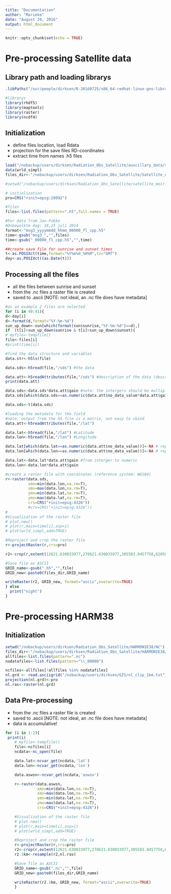 ```yaml
---
title: "Documentation"
author: "Marieke"
date: "August 29, 2016"
output: html_document
---
```


```r
knitr::opts_chunk$set(echo = TRUE)
```
# Pre-processing Satellite data
## Library path and loading librarys
```r
.libPaths("/usr/people/dirksen/R-20160725/x86_64-redhat-linux-gnu-library/3.3/")

#librarys
library(rhdf5)
library(maptools)
library(raster)
library(ncdf4)
```

## Initialization 
* define files location, load Rdata
* projection for the save files RD-coordinates
* extract time from names .h5 files
```r
load("/nobackup/users/dirksen/Radiation_Obs_Satellite/auxcillary_data/sun.Rdata") #created with sunriset function for Cabauw station
data(wrld_simpl)
files_dir<-"/nobackup/users/dirksen/Radiation_Obs_Satellite/Satellite_data/"

#setwd("/nobackup/users/dirksen/Radiation_Obs_Satellite/satellite_meirink_world/") #data satellite world

# initialization
pro=CRS("+init=epsg:28992")

#files
files<-list.files(pattern=".h5",full.names = TRUE)

#For data from Jan-Fokke
#Onbewolkte dag: 18,23 juli 2014
format<-"msg3_yyyymmdd_hhmm_00000_fl_cpp.h5"
time<-gsub("msg3_","",files)
time<-gsub("_00000_fl_cpp.h5","",time)

##create save file for sunrise and sunset times
t<-as.POSIXct(time,format="%Y%m%d_%H%M",tz="GMT")
day<-as.POSIXct((as.Date(t)))
```

## Processing all the files
* all the files between sunrise and sunset 
* from the .nc files a raster file is created
* saved to .ascii [NOTE: not ideal, an .nc file does have metadata]
```r
#as an example 2 files are selected
for (i in 40:41){
d<-day[i]
d<-format(d,format="%Y-%m-%d")
sun_up_down<-sun[which(format(sun$sunrise,"%Y-%m-%d")==d),]
if  (t[i]>sun_up_down$sunrise & t[i]<sun_up_down$sunset){
# myfile<-tempfile()
file<-files[i]
#print(time[i])

#find the data structure and variables
data.str<-h5ls(file)

data.sds<-h5read(file,"/sds") #the data

data.att<-h5readAttributes(file,"/sds") #description of the data (description, gain, intercept, no_data_value)
print(data.att)

data.sds<-data.sds*data.att$gain #note: the intergers should be multiplied with the gain! in case of sds gain=0.1
data.sds[which(data.sds==as.numeric(data.att$no_data_value*data.att$gain))]<-NA # replace no data value with NA (this case -1)

data.sds<-t(data.sds)

#loading the metadata for the field
#note: output from the h5 file is a matrix, not easy to cbind
data.att<-h5readAttributes(file,"/lat")

data.lat<-h5read(file,"/lat") #Latitude
data.lon<-h5read(file,"/lon") #Longitude

data.lat[which(data.lat==as.numeric(data.att$no_data_value))]<-NA # replace no data value with NA (this case -1)
data.lon[which(data.lon==as.numeric(data.att$no_data_value))]<-NA # replace no data value with NA (this case -1)

data.lat<-data.lat*data.att$gain #from interger to numeric
data.lon<-data.lon*data.att$gain

#create a raster file with coordinates (reference system: WGS84)
r<-raster(data.sds,
          xmn=min(data.lon,na.rm=T),
          xmx=max(data.lon,na.rm=T),
          ymn=min(data.lat,na.rm=T),
          ymx=max(data.lat,na.rm=T),
          crs=CRS("+init=epsg:4326"))
          #crs=CRS("+init=epsg:4326"))
#
#Visualization of the raster file
# plot.new()
# plot(r,main=time[i],asp=1)
# plot(wrld_simpl,add=TRUE)

#Reproject and crop the raster file
r<-projectRaster(r,crs=pro)

r2<-crop(r,extent(12621.630033977,278621.630033977,305583.0457758,620583.0457758))

#Save file as ASCII
GRID_name<-gsub(".h5","",file)
GRID_new<-paste0(files_dir,GRID_name)

writeRaster(r2, GRID_new, format="ascii",overwrite=TRUE)
} else
  print("night")
}

```

# Pre-processing HARM38 

## Initialization
```r
setwd("/nobackup/users/dirksen/Radiation_Obs_Satellite/HARMONIE38/NC")
files_dir<-"/nobackup/users/dirksen/Radiation_Obs_Satellite/HARMONIE38/ASCII/"
allfiles<-list.files(pattern=".nc")
nodatafiles<-list.files(pattern="\\_00000")

ncfiles<-allfiles[!allfiles %in% nodatafiles]
nl.grd <- read.asciigrid("/nobackup/users/dirksen/GIS/nl_clip_1km.txt")
projection(nl.grd)<-pro
nl.ras<-raster(nl.grd)
```

## Data Pre-processing
* from the .nc files a raster file is created
* saved to .ascii [NOTE: not ideal, an .nc file does have metadata]
* data is accumulative!
```r

for (i in 1:2){
 print(i)
    # myfile<-tempfile()
    file<-ncfiles[i]
    ncdata<-nc_open(file)

    data.lat<-ncvar_get(ncdata,'lat')
    data.lon<-ncvar_get(ncdata,'lon')

    data.aswsn<-ncvar_get(ncdata,'aswsn')

    r<-raster(data.aswsn,
              xmn=min(data.lon,na.rm=T),
              xmx=max(data.lon,na.rm=T),
              ymn=min(data.lat,na.rm=T),
              ymx=max(data.lat,na.rm=T),
              crs=CRS("+init=epsg:4326"))

    #Visualization of the raster file
    # plot.new()
    # plot(r,main=time[i],asp=1)
    # plot(wrld_simpl,add=TRUE)

    #Reproject and crop the raster file
    r<-projectRaster(r,crs=pro)
    r2<-crop(r,extent(12621.630033977,278621.630033977,305583.0457758,620583.0457758)) 
    r2.1km<-resample(r2,nl.ras)

    #Save file as ASCII
    GRID_name<-gsub(".nc","",file)
    GRID_new<-paste0(files_dir,GRID_name)

    writeRaster(r2.1km, GRID_new, format="ascii",overwrite=TRUE)
    }
```
